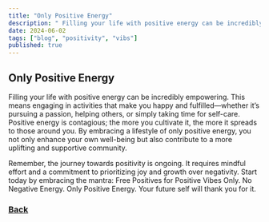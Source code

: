 ```yaml
---
title: "Only Positive Energy"
description: " Filling your life with positive energy can be incredibly empowering"
date: 2024-06-02
tags: ["blog", "positivity", "vibs"]
published: true
---
```

## Only Positive Energy

Filling your life with positive energy can be incredibly empowering. This means engaging in activities that make you happy and fulfilled—whether it’s pursuing a passion, helping others, or simply taking time for self-care. Positive energy is contagious; the more you cultivate it, the more it spreads to those around you. By embracing a lifestyle of only positive energy, you not only enhance your own well-being but also contribute to a more uplifting and supportive community.

Remember, the journey towards positivity is ongoing. It requires mindful effort and a commitment to prioritizing joy and growth over negativity. Start today by embracing the mantra: Free Positives for Positive Vibes Only. No Negative Energy. Only Positive Energy. Your future self will thank you for it.
### [Back](https://freepositives.netlify.app)